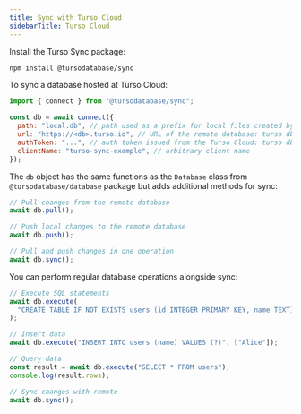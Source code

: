 ```yaml
---
title: Sync with Turso Cloud
sidebarTitle: Turso Cloud
---
```


<Steps>

<Step title="Installation">

Install the Turso Sync package:

```bash
npm install @tursodatabase/sync
```

</Step>

<Step title="Getting Started">

To sync a database hosted at Turso Cloud:

```javascript
import { connect } from "@tursodatabase/sync";

const db = await connect({
  path: "local.db", // path used as a prefix for local files created by sync-engine
  url: "https://<db>.turso.io", // URL of the remote database: turso db show <db>
  authToken: "...", // auth token issued from the Turso Cloud: turso db tokens create <db>
  clientName: "turso-sync-example", // arbitrary client name
});
```

</Step>

<Step title="Sync Operations">

The `db` object has the same functions as the `Database` class from `@tursodatabase/database` package but adds additional methods for sync:

```javascript
// Pull changes from the remote database
await db.pull();

// Push local changes to the remote database
await db.push();

// Pull and push changes in one operation
await db.sync();
```

</Step>

<Step title="Working with Data">

You can perform regular database operations alongside sync:

```javascript
// Execute SQL statements
await db.execute(
  "CREATE TABLE IF NOT EXISTS users (id INTEGER PRIMARY KEY, name TEXT)",
);

// Insert data
await db.execute("INSERT INTO users (name) VALUES (?)", ["Alice"]);

// Query data
const result = await db.execute("SELECT * FROM users");
console.log(result.rows);

// Sync changes with remote
await db.sync();
```

</Step>

</Steps>
